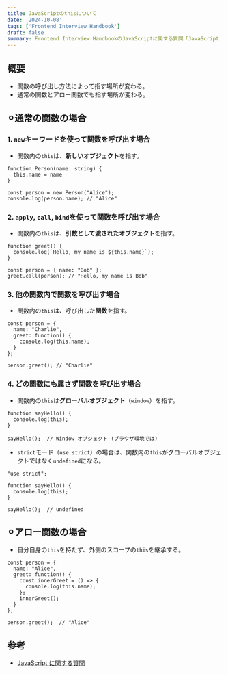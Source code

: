 ```yaml
---
title: JavaScriptのthisについて
date: '2024-10-08'
tags: ['Frontend Interview Handbook']
draft: false
summary: Frontend Interview HandbookのJavaScriptに関する質問「JavaScript の this はどう機能するものなのか説明してください」をまとめた記事
---
```


## 概要
- 関数の呼び出し方法によって指す場所が変わる。
- 通常の関数とアロー関数でも指す場所が変わる。

## ⚪︎通常の関数の場合
### 1. `new`キーワードを使って関数を呼び出す場合
- 関数内の`this`は、**新しいオブジェクト**を指す。
```
function Person(name: string) {
  this.name = name
}

const person = new Person("Alice");
console.log(person.name); // "Alice"
```

### 2. `apply`, `call`, `bind`を使って関数を呼び出す場合
- 関数内の`this`は、**引数として渡されたオブジェクト**を指す。
```
function greet() {
  console.log(`Hello, my name is ${this.name}`);
}

const person = { name: "Bob" };
greet.call(person); // "Hello, my name is Bob"
```

### 3. 他の関数内で関数を呼び出す場合
- 関数内の`this`は、呼び出した**関数**を指す。
```
const person = {
  name: "Charlie",
  greet: function() {
    console.log(this.name);
  }
};

person.greet(); // "Charlie"
```

### 4. どの関数にも属さず関数を呼び出す場合
- 関数内の`this`は**グローバルオブジェクト**（`window`）を指す。
```
function sayHello() {
  console.log(this);
}

sayHello();  // Window オブジェクト (ブラウザ環境では)
```
- `strict`モード（`use strict`）の場合は、関数内の`this`がグローバルオブジェクトではなく`undefined`になる。
```
"use strict";

function sayHello() {
  console.log(this);
}

sayHello();  // undefined
```

## ⚪︎アロー関数の場合
- 自分自身の`this`を持たず、外側のスコープの`this`を継承する。
```
const person = {
  name: "Alice",
  greet: function() {
    const innerGreet = () => {
      console.log(this.name);
    };
    innerGreet();
  }
};

person.greet();  // "Alice"
```

## 参考
- [JavaScript に関する質問](https://www.frontendinterviewhandbook.com/ja-JP/javascript-questions#%E3%82%A4%E3%83%99%E3%83%B3%E3%83%88%E3%83%87%E3%83%AA%E3%82%B2%E3%83%BC%E3%82%B7%E3%83%A7%E3%83%B3%E3%81%AB%E3%81%A4%E3%81%84%E3%81%A6%E8%AA%AC%E6%98%8E%E3%81%97%E3%81%A6%E3%81%8F%E3%81%A0%E3%81%95%E3%81%84)